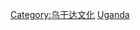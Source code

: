{{Catnav|頁面分類|地理|国家|非洲国家|烏干達}}
{{Catnav|頁面分類|地理|国家|按國家分類|各國教育}}
{{Catnav|頁面分類|各種主題的頁面分類|按國家分類|各國教育|非洲教育}}
{{Catnav|頁面分類|各種主題的頁面分類|按國家分類|各國教育}}
{{Commons category|Education in Uganda}}

[[Category:乌干达文化|Category:乌干达文化]]
[[Category:非洲各国教育|Uganda]]